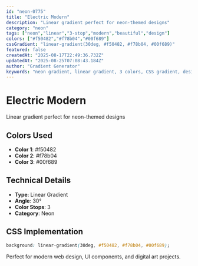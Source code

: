 ```yaml
---
id: "neon-0775"
title: "Electric Modern"
description: "Linear gradient perfect for neon-themed designs"
category: "neon"
tags: ["neon","linear","3-stop","modern","beautiful","design"]
colors: ["#f50482","#f78b04","#00f689"]
cssGradient: "linear-gradient(30deg, #f50482, #f78b04, #00f689)"
featured: false
createdAt: "2025-08-17T22:49:36.732Z"
updatedAt: "2025-08-25T07:08:43.184Z"
author: "Gradient Generator"
keywords: "neon gradient, linear gradient, 3 colors, CSS gradient, design, #f50482, #f78b04, #00f689"
---
```


# Electric Modern

Linear gradient perfect for neon-themed designs

## Colors Used
- **Color 1**: #f50482
- **Color 2**: #f78b04
- **Color 3**: #00f689

## Technical Details
- **Type**: Linear Gradient
- **Angle**: 30°
- **Color Stops**: 3
- **Category**: Neon

## CSS Implementation
```css
background: linear-gradient(30deg, #f50482, #f78b04, #00f689);
```

Perfect for modern web design, UI components, and digital art projects.
